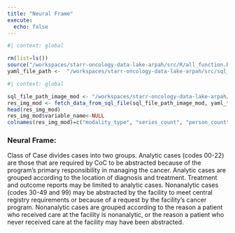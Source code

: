```yaml
---
title: "Neural Frame"
execute:
  echo: false
---
```

```r
#| context: global

rm(list=ls())
source("/workspaces/starr-oncology-data-lake-arpah/src/R/all_function.R", encoding = "UTF-8")
yaml_file_path <-  "/workspaces/starr-oncology-data-lake-arpah/src/sql_params.yml"

```


```r
#| context: global

sql_file_path_image_mod <- "/workspaces/starr-oncology-data-lake-arpah/src/sql/image_occ/image_occ_modality.sql"
res_img_mod <- fetch_data_from_sql_file(sql_file_path_image_mod, yaml_file_path)
head(res_img_mod)
res_img_mod$variable_name<-NULL
colnames(res_img_mod)=c("modality_type", "series_count", "person_count")
```
### Neural Frame:
Class of Case divides cases into two groups. Analytic cases (codes 00-22) are those that are required by CoC to be abstracted because of the program’s primary responsibility in managing the cancer. Analytic cases are grouped according to the location of diagnosis and treatment. Treatment and outcome reports may be limited to analytic cases. Nonanalytic cases (codes 30-49 and 99) may be abstracted by the facility to meet central registry requirements or because of a request by the facility’s cancer program. Nonanalytic cases are grouped according to the reason a patient who received care at the facility is nonanalytic, or the reason a patient who never received care at the facility may have been abstracted.
